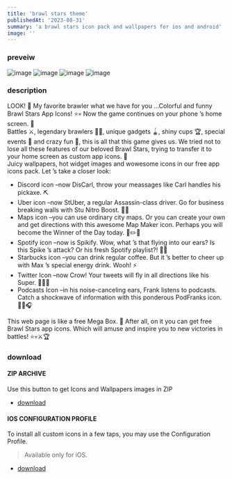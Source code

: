 ```yaml
---
title: 'brawl stars theme'
publishedAt: '2023-08-31'
summary: 'a brawl stars icon pack and wallpapers for ios and android'
image: ''
---
```

### preveiw
![image](/static/images/brawl-stars-app-icons-pack-preview-1-scaled.jpg)
![image](/static/images/brawl-stars-app-icons-pack-preview-4-744x1024.jpg)
![image](/static/images/brawl-stars-app-icons-pack-preview-3-744x1024.jpg)
![image](/static/images/brawl-stars-app-icons-pack-preview-2-768x790.jpg)
### description
LOOK! 👀 My favorite brawler what we have for you …Colorful and funny Brawl Stars App Icons! ⭐️💀 Now the game continues on your phone ’s home screen. 📲  
Battles ⚔️, legendary brawlers 🦸‍♀️, unique gadgets 🪀, shiny cups 🏆, special events 🙌 and crazy fun 🤪, this is all that this game gives us. We tried not to lose all these features of our beloved Brawl Stars, trying to transfer it to your home screen as custom app icons. 📱  
Juicy wallpapers, hot widget images and wowesome icons in our free app icons pack. Let ’s take a closer look:

*   Discord icon –now DisCarl, throw your meassages like Carl handles his pickaxe. ⛏
*   Uber icon –now StUber, a regular Assassin-class driver. Go for business breaking walls with Stu Nitro Boost. 🚕💨
*   Maps icon –you can use ordinary city maps. Or you can create your own and get directions with this awesome Map Maker icon. Perhaps you will become the Winner of the Day today. 📐✏️📍
*   Spotify icon –now is Spikify. Wow, what ’s that flying into our ears? Is this Spike ’s attack? Or his fresh Spotify playlist?! 🌵🎶
*   Starbucks icon –you can drink regular coffee. But it ’s better to cheer up with Max ’s special energy drink. Wooh! ⚡️
*   Twitter Icon –now Crow! Your tweets will fly in all directions like his Super. 🔪🔪🔪
*   Podcasts Icon –in his noise-canceling ears, Frank listens to podcasts. Catch a shockwave of information with this ponderous PodFranks icon. 💁‍♂️🎧

This web page is like a free Mega Box. 🎁 After all, on it you can get free Brawl Stars app icons. Which will amuse and inspire you to new victories in battles! ⭐️💀⚔️🏆
### download
#### ZIP ARCHIVE
Use this button to get Icons and Wallpapers images in ZIP
- [download](/static/download/brawl-stars-app-icons-ppg00.zip)
#### IOS CONFIGURATION PROFILE
To install all custom icons in a few taps, you may use the Configuration Profile.
> Available only for iOS.
- [download](/static/download/brawl-stars-app-icons.mobileconfig)